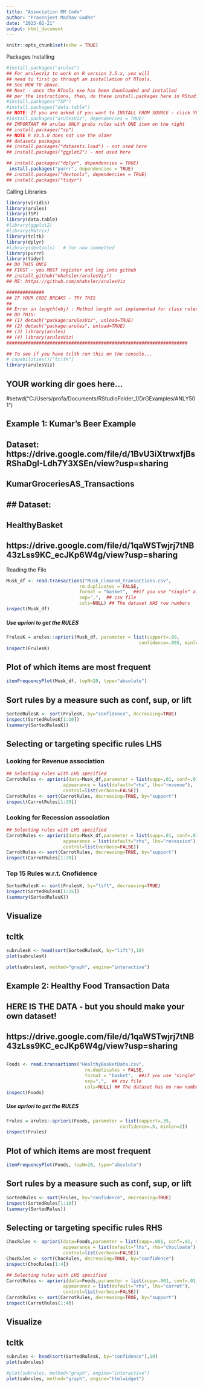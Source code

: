 ```yaml
---
title: "Association RM Code"
author: "Prasenjeet Madhav Gadhe"
date: "2023-02-21"
output: html_document
---
```


```r
knitr::opts_chunk$set(echo = TRUE)
```


Packages Installing
```r
#install.packages("arules")
## For arulesViz to work on R version 3.5.x, you will
## need to first go through an installation of RTools. 
## See HOW TO above.
## Next - once the RTools exe has been downloaded and installed
## per the instructions, then, do these install.packages here in RStudio:
#install.packages("TSP")
#install.packages("data.table")
## NOTE: If you are asked if you want to INSTALL FROM SOURCE - click YES!
#install.packages("arulesViz", dependencies = TRUE)
## IMPORTANT ## arules ONLY grabs rules with ONE item on the right
## install.packages("sp")
## NOTE R V3.5.0 does not use the older
## datasets packages
## install.packages("datasets.load") - not used here
## install.packages("ggplot2") - not used here

## install.packages("dplyr", dependencies = TRUE)
 install.packages("purrr", dependencies = TRUE)
## install.packages("devtools", dependencies = TRUE)
## install.packages("tidyr")

```


Calling Libraries
```r
library(viridis)
library(arules)
library(TSP)
library(data.table)
#library(ggplot2)
#library(Matrix)
library(tcltk)
library(dplyr)
#library(devtools)   # for now commetted
library(purrr)
library(tidyr)
## DO THIS ONCE
## FIRST - you MUST register and log into github
## install_github("mhahsler/arulesViz")
## RE: https://github.com/mhahsler/arulesViz

##############
## IF YOUR CODE BREAKS - TRY THIS
##
## Error in length(obj) : Method length not implemented for class rules 
## DO THIS: 
## (1) detach("package:arulesViz", unload=TRUE)
## (2) detach("package:arules", unload=TRUE)
## (3) library(arules)
## (4) library(arulesViz)
###################################################################

## To see if you have tcltk run this on the console...
# capabilities()["tcltk"]
library(arulesViz)

```


## YOUR working dir goes here...
#setwd("C:/Users/profa/Documents/RStudioFolder_1/DrGExamples/ANLY501")


###################################
## Example 1: Kumar's Beer Example
##
## Dataset: https://drive.google.com/file/d/1BvU3iXtrwxfjBsRShaDgI-Ldh7Y3XSEn/view?usp=sharing
## KumarGroceriesAS_Transactions
##
## ## Dataset:
## HealthyBasket
## https://drive.google.com/file/d/1qaWSTwjrj7tNB43zLss9KC_ecJKp6W4g/view?usp=sharing
###################################################

Reading the File
```r
Musk_df <- read.transactions("Musk_Cleaned_transactions.csv",
                           rm.duplicates = FALSE, 
                           format = "basket",  ##if you use "single" also use cols=c(1,2)
                           sep=",",  ## csv file
                           cols=NULL) ## The dataset HAS row numbers
inspect(Musk_df)
```

##### Use apriori to get the RULES
```r
FrulesK = arules::apriori(Musk_df, parameter = list(support=.09,                   ##We come up with certain support by guesss
                                                 confidence=.005, minlen=1))
inspect(FrulesK)
```
## Plot of which items are most frequent
```r
itemFrequencyPlot(Musk_df, topN=20, type="absolute")
```
## Sort rules by a measure such as conf, sup, or lift
```r
SortedRulesK <- sort(FrulesK, by="confidence", decreasing=TRUE)
inspect(SortedRulesK[1:10])
(summary(SortedRulesK))
```

## Selecting or targeting specific rules  LHS
### Looking for Revenue association
```r
## Selecting rules with LHS specified
CarrotRules <- apriori(data=Musk_df,parameter = list(supp=.01, conf=.01, minlen=2),
                     appearance = list(default="rhs", lhs="revenue"),
                     control=list(verbose=FALSE))
CarrotRules <- sort(CarrotRules, decreasing=TRUE, by="support")
inspect(CarrotRules[1:20])
```

### Looking for Recession association
```r
## Selecting rules with LHS specified
CarrotRules <- apriori(data=Musk_df,parameter = list(supp=.01, conf=.01, minlen=2),
                     appearance = list(default="rhs", lhs="recession"),
                     control=list(verbose=FALSE))
CarrotRules <- sort(CarrotRules, decreasing=TRUE, by="support")
inspect(CarrotRules[1:20])
```

### Top 15 Rules w.r.t. Cnofidence
```r
SortedRulesK <- sort(FrulesK, by="lift", decreasing=TRUE)
inspect(SortedRulesK[1:15])
(summary(SortedRulesK))
```














## Visualize
## tcltk
```r
subrulesK <- head(sort(SortedRulesK, by="lift"),10)
plot(subrulesK)

plot(subrulesK, method="graph", engine="interactive")
```


####################################################
## Example 2: Healthy Food Transaction Data
##
## HERE IS THE DATA - but you should make your own dataset!
## https://drive.google.com/file/d/1qaWSTwjrj7tNB43zLss9KC_ecJKp6W4g/view?usp=sharing
##
##############################################################
```r
Foods <- read.transactions("HealthyBasketData.csv",
                             rm.duplicates = FALSE, 
                             format = "basket",  ##if you use "single" also use cols=c(1,2)
                             sep=",",  ## csv file
                             cols=NULL) ## The dataset has no row numbers
inspect(Foods)
```
##### Use apriori to get the RULES
```r
Frules = arules::apriori(Foods, parameter = list(support=.35, 
                                          confidence=.5, minlen=2))
inspect(Frules)
```

## Plot of which items are most frequent
```r
itemFrequencyPlot(Foods, topN=20, type="absolute")
```


## Sort rules by a measure such as conf, sup, or lift
```r
SortedRules <- sort(Frules, by="confidence", decreasing=TRUE)
inspect(SortedRules[1:10])
(summary(SortedRules))
```


## Selecting or targeting specific rules  RHS
```r
ChocRules <- apriori(data=Foods,parameter = list(supp=.001, conf=.01, minlen=2),
                     appearance = list(default="lhs", rhs="chocloate"),
                     control=list(verbose=FALSE))
ChocRules <- sort(ChocRules, decreasing=TRUE, by="confidence")
inspect(ChocRules[1:4])

## Selecting rules with LHS specified
CarrotRules <- apriori(data=Foods,parameter = list(supp=.001, conf=.01, minlen=2),
                     appearance = list(default="rhs", lhs="carrot"),    ## To force any set between Left or Right
                     control=list(verbose=FALSE))
CarrotRules <- sort(CarrotRules, decreasing=TRUE, by="support")
inspect(CarrotRules[1:4])
```

## Visualize
## tcltk

```r
subrules <- head(sort(SortedRulesK, by="confidence"),10)
plot(subrules)

#plot(subrules, method="graph", engine="interactive")
plot(subrules, method="graph", engine="htmlwidget")
```